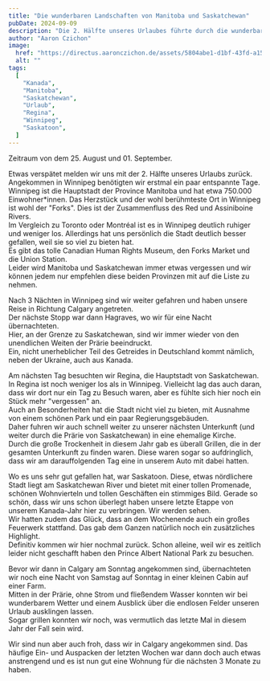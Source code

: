 ```yaml
---
title: "Die wunderbaren Landschaften von Manitoba und Saskatchewan"
pubDate: 2024-09-09
description: "Die 2. Hälfte unseres Urlaubes führte durch die wunderbaren Provinzen Manitoba und Saskatchewan."
author: "Aaron Czichon"
image:
  href: "https://directus.aaronczichon.de/assets/5804abe1-d1bf-43fd-a15e-8e2a12ae06f1.jpg?quality=70&width=1600"
  alt: ""
tags:
  [
    "Kanada",
    "Manitoba",
    "Saskatchewan",
    "Urlaub",
    "Regina",
    "Winnipeg",
    "Saskatoon",
  ]
---
```



Zeitraum von dem 25. August und 01. September.

Etwas verspätet melden wir uns mit der 2. Hälfte unseres Urlaubs zurück.  
Angekommen in Winnipeg benötigten wir erstmal ein paar entspannte Tage.  
Winnipeg ist die Hauptstadt der Province Manitoba und hat etwa 750.000 Einwohner\*innen. Das Herzstück und der wohl berühmteste Ort in Winnipeg ist wohl der "Forks". Dies ist der Zusammenfluss des Red und Assiniboine Rivers.  
Im Vergleich zu Toronto oder Montréal ist es in Winnipeg deutlich ruhiger und weniger los. Allerdings hat uns persönlich die Stadt deutlich besser gefallen, weil sie so viel zu bieten hat.  
Es gibt das tolle Canadian Human Rights Museum, den Forks Market und die Union Station.  
Leider wird Manitoba und Saskatchewan immer etwas vergessen und wir können jedem nur empfehlen diese beiden Provinzen mit auf die Liste zu nehmen.

Nach 3 Nächten in Winnipeg sind wir weiter gefahren und haben unsere Reise in Richtung Calgary angetreten.  
Der nächste Stopp war dann Hagraves, wo wir für eine Nacht übernachteten.  
Hier, an der Grenze zu Saskatchewan, sind wir immer wieder von den unendlichen Weiten der Prärie beeindruckt.  
Ein, nicht unerheblicher Teil des Getreides in Deutschland kommt nämlich, neben der Ukraine, auch aus Kanada.

Am nächsten Tag besuchten wir Regina, die Hauptstadt von Saskatchewan.  
In Regina ist noch weniger los als in Winnipeg. Vielleicht lag das auch daran, dass wir dort nur ein Tag zu Besuch waren, aber es fühlte sich hier noch ein Stück mehr "vergessen" an.  
Auch an Besonderheiten hat die Stadt nicht viel zu bieten, mit Ausnahme von einem schönen Park und ein paar Regierungsgebäuden.  
Daher fuhren wir auch schnell weiter zu unserer nächsten Unterkunft (und weiter durch die Prärie von Saskatchewan) in eine ehemalige Kirche.  
Durch die große Trockenheit in diesem Jahr gab es überall Grillen, die in der gesamten Unterkunft zu finden waren. Diese waren sogar so aufdringlich, dass wir am darauffolgenden Tag eine in unserem Auto mit dabei hatten.

Wo es uns sehr gut gefallen hat, war Saskatoon. Diese, etwas nördlichere Stadt liegt am Saskatchewan River und bietet mit einer tollen Promenade, schönen Wohnvierteln und tollen Geschäften ein stimmiges Bild. Gerade so schön, dass wir uns schon überlegt haben unsere letzte Etappe von unserem Kanada-Jahr hier zu verbringen. Wir werden sehen.  
Wir hatten zudem das Glück, dass an dem Wochenende auch ein großes Feuerwerk stattfand. Das gab dem Ganzen natürlich noch ein zusätzliches Highlight.  
Definitiv kommen wir hier nochmal zurück. Schon alleine, weil wir es zeitlich leider nicht geschafft haben den Prince Albert National Park zu besuchen.

Bevor wir dann in Calgary am Sonntag angekommen sind, übernachteten wir noch eine Nacht von Samstag auf Sonntag in einer kleinen Cabin auf einer Farm.  
Mitten in der Prärie, ohne Strom und fließendem Wasser konnten wir bei wunderbarem Wetter und einem Ausblick über die endlosen Felder unseren Urlaub ausklingen lassen.  
Sogar grillen konnten wir noch, was vermutlich das letzte Mal in diesem Jahr der Fall sein wird.

Wir sind nun aber auch froh, dass wir in Calgary angekommen sind. Das häufige Ein- und Auspacken der letzten Wochen war dann doch auch etwas anstrengend und es ist nun gut eine Wohnung für die nächsten 3 Monate zu haben.
